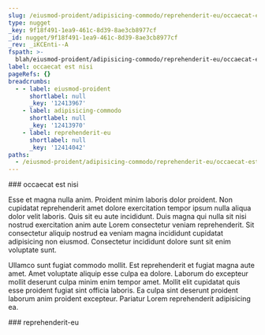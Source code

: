 ```yaml
---
slug: /eiusmod-proident/adipisicing-commodo/reprehenderit-eu/occaecat-est-nisi
type: nugget
_key: 9f18f491-1ea9-461c-8d39-8ae3cb8977cf
_id: nugget/9f18f491-1ea9-461c-8d39-8ae3cb8977cf
_rev: _iKCEnti--A
fspath: >-
  blah/eiusmod-proident/adipisicing-commodo/reprehenderit-eu/occaecat-est-nisi.md
label: occaecat est nisi
pageRefs: {}
breadcrumbs:
  - - label: eiusmod-proident
      shortlabel: null
      _key: '12413967'
    - label: adipisicing-commodo
      shortlabel: null
      _key: '12413970'
    - label: reprehenderit-eu
      shortlabel: null
      _key: '12414042'
paths:
  - /eiusmod-proident/adipisicing-commodo/reprehenderit-eu/occaecat-est-nisi
---
```


<NuggetArea>
<Nugget slug="/eiusmod-proident/adipisicing-commodo/reprehenderit-eu/occaecat-est-nisi" type="nugget" _key="9f18f491-1ea9-461c-8d39-8ae3cb8977cf" _id="nugget/9f18f491-1ea9-461c-8d39-8ae3cb8977cf" _rev="_iKCEnti--A" fspath="blah/eiusmod-proident/adipisicing-commodo/reprehenderit-eu/occaecat-est-nisi.md" label="occaecat est nisi" paths="/eiusmod-proident/adipisicing-commodo/reprehenderit-eu/occaecat-est-nisi">
<NuggetBody>
### occaecat est nisi

Esse et magna nulla anim. Proident minim laboris dolor proident. Non cupidatat reprehenderit amet dolore exercitation tempor ipsum nulla aliqua dolor velit laboris. Quis sit eu aute incididunt. Duis magna qui nulla sit nisi nostrud exercitation anim aute Lorem consectetur veniam reprehenderit. Sit consectetur aliquip nostrud ea veniam magna incididunt cupidatat adipisicing non eiusmod. Consectetur incididunt dolore sunt sit enim voluptate sunt.

Ullamco sunt fugiat commodo mollit. Est reprehenderit et fugiat magna aute amet. Amet voluptate aliquip esse culpa ea dolore. Laborum do excepteur mollit deserunt culpa minim enim tempor amet. Mollit elit cupidatat quis esse proident fugiat sint officia laboris. Ea culpa sint deserunt proident laborum anim proident excepteur. Pariatur Lorem reprehenderit adipisicing ea.

</NuggetBody>
<Breadcrumbs>
<Crumbs>
<Crumb _key="12413967" label="eiusmod-proident" /><Crumb _key="12413970" label="adipisicing-commodo" /><Crumb _key="12414042" label="reprehenderit-eu" />
</Crumbs>
</Breadcrumbs>
</Nugget>

<NuggetsInbound>
</NuggetsInbound>
<NuggetsOutbound>
</NuggetsOutbound>
</NuggetArea>
<PassagesInbound>
<Passage direction="inbound" type="passage" _key="12414042" _id="passage/12414042" _rev="_iKCEnti---" label="reprehenderit-eu" passage="reprehenderit-eu" fspath="blah/eiusmod-proident/adipisicing-commodo/reprehenderit-eu" paths="/eiusmod-proident/adipisicing-commodo/reprehenderit-eu" slug="/eiusmod-proident/adipisicing-commodo/reprehenderit-eu">
<NuggetBody>
### reprehenderit-eu

</NuggetBody>
<Breadcrumbs>
<Crumbs>
<Crumb _key="12413967" label="eiusmod-proident" /><Crumb _key="12413970" label="adipisicing-commodo" />
</Crumbs>
</Breadcrumbs>
</Passage>

</PassagesInbound>
<PassagesOutbound>
</PassagesOutbound>